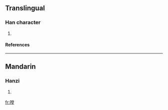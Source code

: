 ==Translingual==
===Han character===
{{Han char|rn=30|rad=口|as=11|sn=14|four=|canj=口火月土 (RFBG)}}
# {{defn|Han|sort=口11}}
====References====
{{Han ref|kx=0206.201|hdz=10676.030|uh=5621|ud=22049}}
----
==Mandarin==
===Hanzi===
{{cmn-hanzi|pin=[[chì]] ([[chi4]]), [[tāng]] ([[tang1]])|wg=ch'ih<sup>4</sup>, t'ang<sup>1</sup>}}
# {{defn|Mandarin}}

[[fr:嘡]]